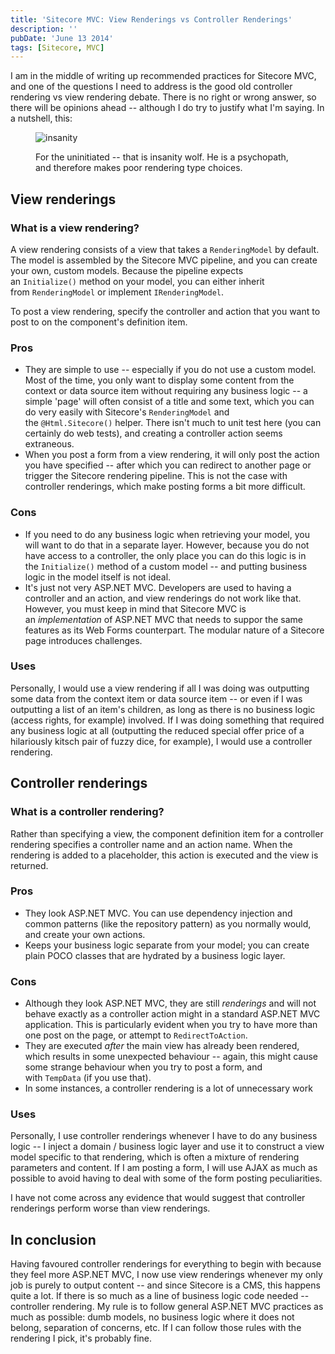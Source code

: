 ```yaml
---
title: 'Sitecore MVC: View Renderings vs Controller Renderings'
description: ''
pubDate: 'June 13 2014'
tags: [Sitecore, MVC]
---
```


I am in the middle of writing up recommended practices for Sitecore MVC, and one of the questions I need to address is the good old controller rendering vs view rendering debate. There is no right or wrong answer, so there will be opinions ahead -- although I do try to justify what I'm saying. In a nutshell, this:

<figure class="centerFig">

![insanity](./images/2014/insanity.jpg)

<figcaption>For the uninitiated -- that is insanity wolf. He is a psychopath, and therefore makes poor rendering type choices.</figcaption>

</figure>

## View renderings

### What is a view rendering?

A view rendering consists of a view that takes a `RenderingModel` by default. The model is assembled by the Sitecore MVC pipeline, and you can create your own, custom models. Because the pipeline expects an `Initialize()` method on your model, you can either inherit from `RenderingModel` or implement `IRenderingModel`.

To post a view rendering, specify the controller and action that you want to post to on the component's definition item.

### Pros

-   They are simple to use -- especially if you do not use a custom model. Most of the time, you only want to display some content from the context or data source item without requiring any business logic -- a simple 'page' will often consist of a title and some text, which you can do very easily with Sitecore's `RenderingModel` and the `@Html.Sitecore()` helper. There isn't much to unit test here (you can certainly do web tests), and creating a controller action seems extraneous.
-   When you post a form from a view rendering, it will only post the action you have specified -- after which you can redirect to another page or trigger the Sitecore rendering pipeline. This is not the case with controller renderings, which make posting forms a bit more difficult.

### Cons

-   If you need to do any business logic when retrieving your model, you will want to do that in a separate layer. However, because you do not have access to a controller, the only place you can do this logic is in the `Initialize()` method of a custom model -- and putting business logic in the model itself is not ideal.
-   It's just not very ASP.NET MVC. Developers are used to having a controller and an action, and view renderings do not work like that. However, you must keep in mind that Sitecore MVC is an *implementation* of ASP.NET MVC that needs to suppor the same features as its Web Forms counterpart. The modular nature of a Sitecore page introduces challenges.

### Uses

Personally, I would use a view rendering if all I was doing was outputting some data from the context item or data source item -- or even if I was outputting a list of an item's children, as long as there is no business logic (access rights, for example) involved. If I was doing something that required any business logic at all (outputting the reduced special offer price of a hilariously kitsch pair of fuzzy dice, for example), I would use a controller rendering.

## Controller renderings

### What is a controller rendering?

Rather than specifying a view, the component definition item for a controller rendering specifies a controller name and an action name. When the rendering is added to a placeholder, this action is executed and the view is returned.

### Pros

-   They look ASP.NET MVC. You can use dependency injection and common patterns (like the repository pattern) as you normally would, and create your own actions.
-   Keeps your business logic separate from your model; you can create plain POCO classes that are hydrated by a business logic layer.

### Cons

-   Although they look ASP.NET MVC, they are still *renderings* and will not behave exactly as a controller action might in a standard ASP.NET MVC application. This is particularly evident when you try to have more than one post on the page, or attempt to `RedirectToAction`.
-   They are executed *after* the main view has already been rendered, which results in some unexpected behaviour -- again, this might cause some strange behaviour when you try to post a form, and with `TempData` (if you use that).
-   In some instances, a controller rendering is a lot of unnecessary work

### Uses

Personally, I use controller renderings whenever I have to do any business logic -- I inject a domain / business logic layer and use it to construct a view model specific to that rendering, which is often a mixture of rendering parameters and content. If I am posting a form, I will use AJAX as much as possible to avoid having to deal with some of the form posting peculiarities.

I have not come across any evidence that would suggest that controller renderings perform worse than view renderings.

## In conclusion

Having favoured controller renderings for everything to begin with because they feel more ASP.NET MVC, I now use view renderings whenever my only job is purely to output content -- and since Sitecore is a CMS, this happens quite a lot. If there is so much as a line of business logic code needed -- controller rendering. My rule is to follow general ASP.NET MVC practices as much as possible: dumb models, no business logic where it does not belong, separation of concerns, etc. If I can follow those rules with the rendering I pick, it's probably fine.